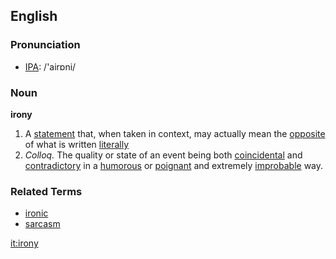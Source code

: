 ==English==
===Pronunciation===
* [[IPA]]: /'airɒni/
===Noun===
'''irony'''
#A [[statement]] that, when taken in context, may actually mean the [[opposite]] of what is written [[literally]]
# ''Colloq.''  The quality or state of an event being both [[coincidental]] and [[contradictory]] in a [[humorous]] or [[poignant]] and extremely [[improbable]] way.

===Related Terms===
*[[ironic]]
*[[sarcasm]]

[[it:irony]]